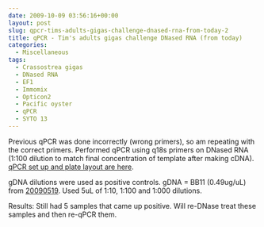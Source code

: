 ```yaml
---
date: 2009-10-09 03:56:16+00:00
layout: post
slug: qpcr-tims-adults-gigas-challenge-dnased-rna-from-today-2
title: qPCR - Tim's adults gigas challenge DNased RNA (from today)
categories:
  - Miscellaneous
tags:
  - Crassostrea gigas
  - DNased RNA
  - EF1
  - Immomix
  - Opticon2
  - Pacific oyster
  - qPCR
  - SYTO 13
---
```


Previous qPCR was done incorrectly (wrong primers), so am repeating with the correct primers. Performed qPCR using q18s primers on DNased RNA (1:100 dilution to match final concentration of template after making cDNA). [qPCR set up and plate layout are here](https://eagle.fish.washington.edu/Arabidopsis/Notebook%20Workup%20Files/20091008-02.jpg).

gDNA dilutions were used as positive controls. gDNA = BB11 (0.49ug/uL) from [20090519](/Sam%27s+Working+Notebook+Jan-May+2009#sjw20090519). Used 5uL of 1:10, 1:100 and 1:000 dilutions.

Results: Still had 5 samples that came up positive. Will re-DNase treat these samples and then re-qPCR them.
